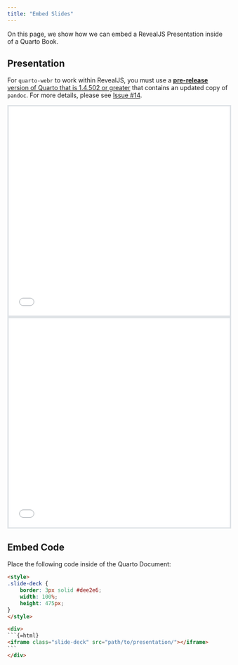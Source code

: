 ```yaml
---
title: "Embed Slides"
---
```


On this page, we show how we can embed a RevealJS Presentation inside of a Quarto Book.

## Presentation

:::{.callout-important}
For `quarto-webr` to work within RevealJS, you must use a [**pre-release** version of Quarto that is 1.4.502 or greater](https://quarto.org/docs/download/prerelease) that contains an updated copy of `pandoc`. For more details, please see [Issue #14](https://github.com/coatless/quarto-webr/issues/14). 
:::

<style>
.slide-deck {
    border: 3px solid #dee2e6;
    width: 100%;
    height: 475px;
}
</style>

<div>
```{=html}

<iframe class="slide-deck" src="../revealjs/"></iframe>
```
</div>
<div>
```{=html}
<iframe class="slide-deck" src="../revealjs/"></iframe>
```
</div>

## Embed Code

Place the following code inside of the Quarto Document: 

````html
<style>
.slide-deck {
    border: 3px solid #dee2e6;
    width: 100%;
    height: 475px;
}
</style>

<div>
```{=html}
<iframe class="slide-deck" src="path/to/presentation/"></iframe>
```
</div>
````